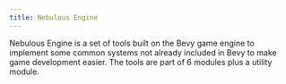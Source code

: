 ```yaml
---
title: Nebulous Engine
---
```


Nebulous Engine is a set of tools built on the Bevy game engine to implement some common systems not already included in Bevy to make game development easier.
The tools are part of 6 modules plus a utility module.

<CardGrid>
    <LinkCard title="Levels" href="/nebulousengine/levels" />
    <LinkCard title="Models" href="/nebulousengine/models" />
    <LinkCard title="Input" href="/nebulousengine/input" />
    <LinkCard title="UI" href="/nebulousengine/ui" />
    <LinkCard title="Utils" href="/nebulousengine/utils" />
</CardGrid>

<LinkCard title="GitHub" href="https://github.com/NebulousProjects/nebulousengine.git" />